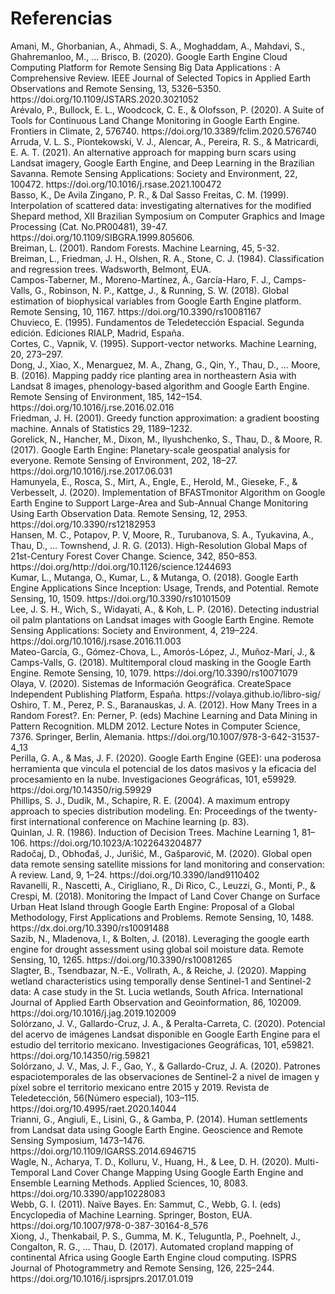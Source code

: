 \newpage

# Referencias

| Amani, M., Ghorbanian, A., Ahmadi, S. A., Moghaddam, A., Mahdavi, S., Ghahremanloo, M., … Brisco, B. (2020). Google Earth Engine Cloud Computing Platform for Remote Sensing Big Data Applications : A Comprehensive Review. IEEE Journal of Selected Topics in Applied Earth Observations and Remote Sensing, 13, 5326–5350. https://doi.org/10.1109/JSTARS.2020.3021052

| Arévalo, P., Bullock, E. L., Woodcock, C. E., & Olofsson, P. (2020). A Suite of Tools for Continuous Land Change Monitoring in Google Earth Engine. Frontiers in Climate, 2, 576740. https://doi.org/10.3389/fclim.2020.576740

| Arruda, V. L. S., Piontekowski, V. J., Alencar, A., Pereira, R. S., & Matricardi, E. A. T. (2021). An alternative approach for mapping burn scars using Landsat imagery, Google Earth Engine, and Deep Learning in the Brazilian Savanna. Remote Sensing Applications: Society and Environment, 22, 100472. https://doi.org/10.1016/j.rsase.2021.100472

| Basso, K., De Avila Zingano, P. R., & Dal Sasso Freitas, C. M. (1999). Interpolation of scattered data: investigating alternatives for the modified Shepard method, XII Brazilian Symposium on Computer Graphics and Image Processing (Cat. No.PR00481), 39-47. https://doi.org/10.1109/SIBGRA.1999.805606.

| Breiman, L. (2001). Random Forests. Machine Learning, 45, 5-32.

| Breiman, L., Friedman, J. H., Olshen, R. A., Stone, C. J. (1984). Classification and regression trees. Wadsworth, Belmont, EUA.

| Campos-Taberner, M., Moreno-Martínez, Á., García-Haro, F. J., Camps-Valls, G., Robinson, N. P., Kattge, J., & Running, S. W. (2018). Global estimation of biophysical variables from Google Earth Engine platform. Remote Sensing, 10, 1167. https://doi.org/10.3390/rs10081167

| Chuvieco, E. (1995). Fundamentos de Teledetección Espacial. Segunda edición. Ediciones RIALP, Madrid, España.

| Cortes, C., Vapnik, V. (1995). Support-vector networks. Machine Learning, 20, 273–297.

| Dong, J., Xiao, X., Menarguez, M. A., Zhang, G., Qin, Y., Thau, D., … Moore, B. (2016). Mapping paddy rice planting area in northeastern Asia with Landsat 8 images, phenology-based algorithm and Google Earth Engine. Remote Sensing of Environment, 185, 142–154. https://doi.org/10.1016/j.rse.2016.02.016

| Friedman, J. H. (2001). Greedy function approximation: a gradient boosting machine. Annals of Statistics 29, 1189–1232.

| Gorelick, N., Hancher, M., Dixon, M., Ilyushchenko, S., Thau, D., & Moore, R. (2017). Google Earth Engine: Planetary-scale geospatial analysis for everyone. Remote Sensing of Environment, 202, 18–27. https://doi.org/10.1016/j.rse.2017.06.031

| Hamunyela, E., Rosca, S., Mirt, A., Engle, E., Herold, M., Gieseke, F., & Verbesselt, J. (2020). Implementation of BFASTmonitor Algorithm on Google Earth Engine to Support Large-Area and Sub-Annual Change Monitoring Using Earth Observation Data. Remote Sensing, 12, 2953. https://doi.org/10.3390/rs12182953

| Hansen, M. C., Potapov, P. V, Moore, R., Turubanova, S. A., Tyukavina, A., Thau, D., … Townshend, J. R. G. (2013). High-Resolution Global Maps of 21st-Century Forest Cover Change. Science, 342, 850–853. https://doi.org/http://doi.org/10.1126/science.1244693

| Kumar, L., Mutanga, O., Kumar, L., & Mutanga, O. (2018). Google Earth Engine Applications Since Inception: Usage, Trends, and Potential. Remote Sensing, 10, 1509. https://doi.org/10.3390/rs10101509

| Lee, J. S. H., Wich, S., Widayati, A., & Koh, L. P. (2016). Detecting industrial oil palm plantations on Landsat images with Google Earth Engine. Remote Sensing Applications: Society and Environment, 4, 219–224. https://doi.org/10.1016/j.rsase.2016.11.003

| Mateo-García, G., Gómez-Chova, L., Amorós-López, J., Muñoz-Marí, J., & Camps-Valls, G. (2018). Multitemporal cloud masking in the Google Earth Engine. Remote Sensing, 10, 1079. https://doi.org/10.3390/rs10071079

| Olaya, V. (2020). Sistemas de Información Geográfica. CreateSpace Independent Publishing Platform, España. https://volaya.github.io/libro-sig/

| Oshiro, T. M., Perez, P. S., Baranauskas, J. A. (2012). How Many Trees in a Random Forest?. En: Perner, P. (eds) Machine Learning and Data Mining in Pattern Recognition. MLDM 2012. Lecture Notes in Computer Science, 7376. Springer, Berlin, Alemania. https://doi.org/10.1007/978-3-642-31537-4_13

| Perilla, G. A., & Mas, J. F. (2020). Google Earth Engine (GEE): una poderosa herramienta que vincula el potencial de los datos masivos y la eficacia del procesamiento en la nube. Investigaciones Geográficas, 101, e59929. https://doi.org/10.14350/rig.59929

| Phillips, S. J., Dudík, M., Schapire, R. E. (2004). A maximum entropy approach to species distribution modeling. En: Proceedings of the twenty-first international conference on Machine learning (p. 83).

| Quinlan, J. R. (1986). Induction of Decision Trees. Machine Learning 1, 81–106. https://doi.org/10.1023/A:1022643204877

| Radočaj, D., Obhođaš, J., Jurišić, M., Gašparović, M. (2020). Global open data remote sensing satellite missions for land monitoring and conservation: A review. Land, 9, 1–24. https://doi.org/10.3390/land9110402

| Ravanelli, R., Nascetti, A., Cirigliano, R., Di Rico, C., Leuzzi, G., Monti, P., & Crespi, M. (2018). Monitoring the Impact of Land Cover Change on Surface Urban Heat Island through Google Earth Engine: Proposal of a Global Methodology, First Applications and Problems. Remote Sensing, 10, 1488. https://dx.doi.org/10.3390/rs10091488

| Sazib, N., Mladenova, I., & Bolten, J. (2018). Leveraging the google earth engine for drought assessment using global soil moisture data. Remote Sensing, 10, 1265. https://doi.org/10.3390/rs10081265

| Slagter, B., Tsendbazar, N.-E., Vollrath, A., & Reiche, J. (2020). Mapping wetland characteristics using temporally dense Sentinel-1 and Sentinel-2 data: A case study in the St. Lucia wetlands, South Africa. International Journal of Applied Earth Observation and Geoinformation, 86, 102009. https://doi.org/10.1016/j.jag.2019.102009

| Solórzano, J. V., Gallardo-Cruz, J. A., & Peralta-Carreta, C. (2020). Potencial del acervo de imágenes Landsat disponible en Google Earth Engine para el estudio del territorio mexicano. Investigaciones Geográficas, 101, e59821. https://doi.org/10.14350/rig.59821

| Solórzano, J. V., Mas, J. F., Gao, Y., & Gallardo-Cruz, J. A. (2020). Patrones espaciotemporales de las observaciones de Sentinel-2 a nivel de imagen y píxel sobre el territorio mexicano entre 2015 y 2019. Revista de Teledetección, 56(Número especial), 103–115. https://doi.org/10.4995/raet.2020.14044

| Trianni, G., Angiuli, E., Lisini, G., & Gamba, P. (2014). Human settlements from Landsat data using Google Earth Engine. Geoscience and Remote Sensing Symposium, 1473–1476. https://doi.org/10.1109/IGARSS.2014.6946715

| Wagle, N., Acharya, T. D., Kolluru, V., Huang, H., & Lee, D. H. (2020). Multi-Temporal Land Cover Change Mapping Using Google Earth Engine and Ensemble Learning Methods. Applied Sciences, 10, 8083. https://doi.org/10.3390/app10228083

| Webb, G. I. (2011). Naïve Bayes. En: Sammut, C., Webb, G. I. (eds) Encyclopedia of Machine Learning. Springer, Boston, EUA. https://doi.org/10.1007/978-0-387-30164-8_576

| Xiong, J., Thenkabail, P. S., Gumma, M. K., Teluguntla, P., Poehnelt, J., Congalton, R. G., … Thau, D. (2017). Automated cropland mapping of continental Africa using Google Earth Engine cloud computing. ISPRS Journal of Photogrammetry and Remote Sensing, 126, 225–244. https://doi.org/10.1016/j.isprsjprs.2017.01.019
